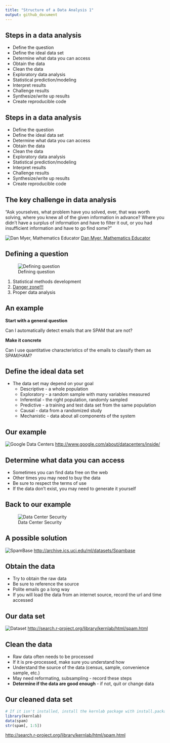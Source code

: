 ```yaml
---
title: "Structure of a Data Analysis 1"
output: github_document
---
```


## Steps in a data analysis

* Define the question
* Define the ideal data set
* Determine what data you can access
* Obtain the data
* Clean the data
* Exploratory data analysis
* Statistical prediction/modeling
* Interpret results
* Challenge results
* Synthesize/write up results
* Create reproducible code

## Steps in a data analysis

* <redtext>Define the question</redtext>
* <redtext>Define the ideal data set</redtext>
* <redtext>Determine what data you can access</redtext>
* <redtext>Obtain the data</redtext>
* <redtext>Clean the data </redtext>
* Exploratory data analysis
* Statistical prediction/modeling
* Interpret results
* Challenge results
* Synthesize/write up results
* Create reproducible code

## The key challenge in data analysis
"Ask yourselves, what problem have you solved, ever, that was worth solving, where you knew all of the given information in advance? Where you didn’t have a surplus of information and have to filter it out, or you had insufficient information and have to go find some?"

![Dan Myer, Mathematics Educator](https://github.com/DataScienceSpecialization/courses/raw/master/assets/img/meyer.jpg)
[Dan Myer, Mathematics Educator](http://www.ted.com/talks/dan_meyer_math_curriculum_makeover.html)

## Defining a question
![Defining question](https://github.com/DataScienceSpecialization/courses/raw/master/assets/img/stat-projects.jpg)

1. Statistical methods development
2. [Danger zone!!!](http://www.drewconway.com/zia/?p=2378)
3. Proper data analysis 

## An example

__Start with a general question__

Can I automatically detect emails that are SPAM that are not?

__Make it concrete__

Can I use quantitative characteristics of the emails to classify them as SPAM/HAM?

## Define the ideal data set

* The data set may depend on your goal
  * Descriptive - a whole population
  * Exploratory - a random sample with many variables measured
  * Inferential - the right population, randomly sampled
  * Predictive - a training and test data set from the same population
  * Causal - data from a randomized study
  * Mechanistic - data about all components of the system

## Our example
![Google Data Centers](https://github.com/DataScienceSpecialization/courses/raw/master/assets/img/datacenter.png)
[http://www.google.com/about/datacenters/inside/](http://www.google.com/about/datacenters/inside/)

## Determine what data you can access

* Sometimes you can find data free on the web
* Other times you may need to buy the data
* Be sure to respect the terms of use
* If the data don't exist, you may need to generate it yourself

## Back to our example
![Data Center Security](https://github.com/DataScienceSpecialization/courses/raw/master/assets/img/security.png)

## A possible solution
![SpamBase](https://github.com/DataScienceSpecialization/courses/raw/master/assets/img/uci.png)
[http://archive.ics.uci.edu/ml/datasets/Spambase](http://archive.ics.uci.edu/ml/datasets/Spambase)

## Obtain the data

* Try to obtain the raw data
* Be sure to reference the source
* Polite emails go a long way
* If you will load the data from an internet source, record the url and time accessed

## Our data set

![Dataset](https://github.com/DataScienceSpecialization/courses/raw/master/assets/img/spamR.png)
[http://search.r-project.org/library/kernlab/html/spam.html](http://search.r-project.org/library/kernlab/html/spam.html)

## Clean the data

* Raw data often needs to be processed
* If it is pre-processed, make sure you understand how
* Understand the source of the data (census, sample, convenience sample, etc.)
* May need reformating, subsampling - record these steps
* __Determine if the data are good enough__ - if not, quit or change data

## Our cleaned data set

```r
# If it isn't installed, install the kernlab package with install.packages()
library(kernlab)
data(spam)
str(spam[, 1:5])
```

[http://search.r-project.org/library/kernlab/html/spam.html](http://search.r-project.org/library/kernlab/html/spam.html)
